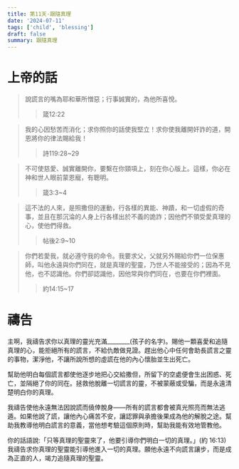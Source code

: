 ```yaml
---
title: 第11天-跟隨真理
date: '2024-07-11'
tags: ['child', 'blessing']
draft: false
summary: 跟隨真理
---
```


# 上帝的話

> 說謊言的嘴為耶和華所憎惡；行事誠實的，為他所喜悅。
>> 箴12:22

> 我的心因愁苦而消化；求你照你的話使我堅立！求你使我離開奸詐的道，開恩將你的律法賜給我！
>> 詩119:28~29

> 不可使慈愛、誠實離開你，要繫在你頸項上，刻在你心版上。這樣，你必在神和世人眼前蒙恩寵，有聰明。
>> 箴3:3~4

> 這不法的人來，是照撒但的運動，行各樣的異能、神蹟，和一切虛假的奇事，並且在那沉淪的人身上行各樣出於不義的詭詐；因他們不領受愛真理的心，使他們得救。
>> 帖後2:9~10

> 你們若愛我，就必遵守我的命令。我要求父，父就另外賜給你們一位保惠師，叫他永遠與你們同在，就是真理的聖靈，乃世人不能接受的；因為不見他，也不認識他。你們卻認識他，因他常與你們同在，也要在你們裡面。
>> 約14:15~17

# 禱告

主啊，我禱告求你以真理的靈光充滿________(孩子的名字)。賜他一顆喜愛和追隨真理的心，能拒絕所有的謊言，不給仇敵做見證。趕出他心中任何會助長謊言之靈的事物，潔淨他，不讓所說所想的虛謊在他的內心懷胎並生出死亡。

幫助他明白每個謊言都使他逐步地把心交給撒但，所留下的空處便會生出困惑、死亡，並隔絕了你的同在。拯救他脫離一切謊言的靈，不被蒙蔽或受騙，而是永遠清楚明白你的真理。

我禱告使他永遠無法因說謊而僥倖脫身——所有的謊言都會被真光照亮而無法逃遁。如果他說了謊，讓他內心痛苦不安，讓認罪與承擔後果成為他的解脫之途。幫助我教導他明白謊言的意義，當他想考驗這個原則時，幫助我能有效地管教他。

你的話語說:「只等真理的聖靈來了，他要引導你們明白一切的真理。」(約 16:13) 我禱告求你真理的聖靈能引導他進入一切的真理。願他永遠不向謊言讓步，而是成為正直的人，竭力追隨真理的聖靈。
